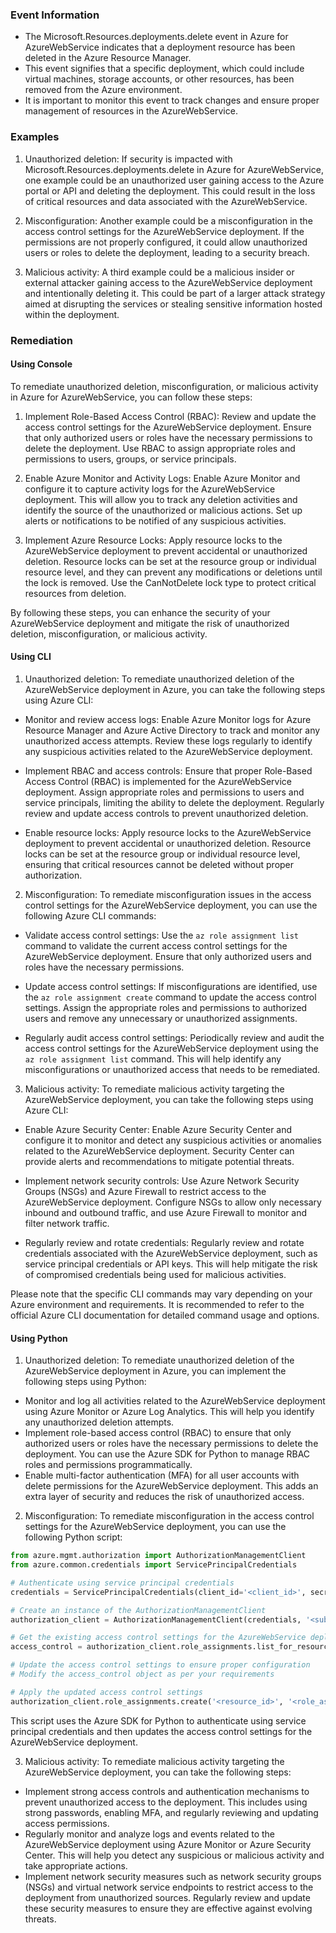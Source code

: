 
### Event Information

- The Microsoft.Resources.deployments.delete event in Azure for AzureWebService indicates that a deployment resource has been deleted in the Azure Resource Manager.
- This event signifies that a specific deployment, which could include virtual machines, storage accounts, or other resources, has been removed from the Azure environment.
- It is important to monitor this event to track changes and ensure proper management of resources in the AzureWebService.


### Examples

1. Unauthorized deletion: If security is impacted with Microsoft.Resources.deployments.delete in Azure for AzureWebService, one example could be an unauthorized user gaining access to the Azure portal or API and deleting the deployment. This could result in the loss of critical resources and data associated with the AzureWebService.

2. Misconfiguration: Another example could be a misconfiguration in the access control settings for the AzureWebService deployment. If the permissions are not properly configured, it could allow unauthorized users or roles to delete the deployment, leading to a security breach.

3. Malicious activity: A third example could be a malicious insider or external attacker gaining access to the AzureWebService deployment and intentionally deleting it. This could be part of a larger attack strategy aimed at disrupting the services or stealing sensitive information hosted within the deployment.

### Remediation

#### Using Console

To remediate unauthorized deletion, misconfiguration, or malicious activity in Azure for AzureWebService, you can follow these steps:

1. Implement Role-Based Access Control (RBAC): Review and update the access control settings for the AzureWebService deployment. Ensure that only authorized users or roles have the necessary permissions to delete the deployment. Use RBAC to assign appropriate roles and permissions to users, groups, or service principals.

2. Enable Azure Monitor and Activity Logs: Enable Azure Monitor and configure it to capture activity logs for the AzureWebService deployment. This will allow you to track any deletion activities and identify the source of the unauthorized or malicious actions. Set up alerts or notifications to be notified of any suspicious activities.

3. Implement Azure Resource Locks: Apply resource locks to the AzureWebService deployment to prevent accidental or unauthorized deletion. Resource locks can be set at the resource group or individual resource level, and they can prevent any modifications or deletions until the lock is removed. Use the CanNotDelete lock type to protect critical resources from deletion.

By following these steps, you can enhance the security of your AzureWebService deployment and mitigate the risk of unauthorized deletion, misconfiguration, or malicious activity.

#### Using CLI

1. Unauthorized deletion: To remediate unauthorized deletion of the AzureWebService deployment in Azure, you can take the following steps using Azure CLI:

- Monitor and review access logs: Enable Azure Monitor logs for Azure Resource Manager and Azure Active Directory to track and monitor any unauthorized access attempts. Review these logs regularly to identify any suspicious activities related to the AzureWebService deployment.

- Implement RBAC and access controls: Ensure that proper Role-Based Access Control (RBAC) is implemented for the AzureWebService deployment. Assign appropriate roles and permissions to users and service principals, limiting the ability to delete the deployment. Regularly review and update access controls to prevent unauthorized deletion.

- Enable resource locks: Apply resource locks to the AzureWebService deployment to prevent accidental or unauthorized deletion. Resource locks can be set at the resource group or individual resource level, ensuring that critical resources cannot be deleted without proper authorization.

2. Misconfiguration: To remediate misconfiguration issues in the access control settings for the AzureWebService deployment, you can use the following Azure CLI commands:

- Validate access control settings: Use the `az role assignment list` command to validate the current access control settings for the AzureWebService deployment. Ensure that only authorized users and roles have the necessary permissions.

- Update access control settings: If misconfigurations are identified, use the `az role assignment create` command to update the access control settings. Assign the appropriate roles and permissions to authorized users and remove any unnecessary or unauthorized assignments.

- Regularly audit access control settings: Periodically review and audit the access control settings for the AzureWebService deployment using the `az role assignment list` command. This will help identify any misconfigurations or unauthorized access that needs to be remediated.

3. Malicious activity: To remediate malicious activity targeting the AzureWebService deployment, you can take the following steps using Azure CLI:

- Enable Azure Security Center: Enable Azure Security Center and configure it to monitor and detect any suspicious activities or anomalies related to the AzureWebService deployment. Security Center can provide alerts and recommendations to mitigate potential threats.

- Implement network security controls: Use Azure Network Security Groups (NSGs) and Azure Firewall to restrict access to the AzureWebService deployment. Configure NSGs to allow only necessary inbound and outbound traffic, and use Azure Firewall to monitor and filter network traffic.

- Regularly review and rotate credentials: Regularly review and rotate credentials associated with the AzureWebService deployment, such as service principal credentials or API keys. This will help mitigate the risk of compromised credentials being used for malicious activities.

Please note that the specific CLI commands may vary depending on your Azure environment and requirements. It is recommended to refer to the official Azure CLI documentation for detailed command usage and options.

#### Using Python

1. Unauthorized deletion: To remediate unauthorized deletion of the AzureWebService deployment in Azure, you can implement the following steps using Python:

- Monitor and log all activities related to the AzureWebService deployment using Azure Monitor or Azure Log Analytics. This will help you identify any unauthorized deletion attempts.
- Implement role-based access control (RBAC) to ensure that only authorized users or roles have the necessary permissions to delete the deployment. You can use the Azure SDK for Python to manage RBAC roles and permissions programmatically.
- Enable multi-factor authentication (MFA) for all user accounts with delete permissions for the AzureWebService deployment. This adds an extra layer of security and reduces the risk of unauthorized access.

2. Misconfiguration: To remediate misconfiguration in the access control settings for the AzureWebService deployment, you can use the following Python script:

```python
from azure.mgmt.authorization import AuthorizationManagementClient
from azure.common.credentials import ServicePrincipalCredentials

# Authenticate using service principal credentials
credentials = ServicePrincipalCredentials(client_id='<client_id>', secret='<client_secret>', tenant='<tenant_id>')

# Create an instance of the AuthorizationManagementClient
authorization_client = AuthorizationManagementClient(credentials, '<subscription_id>')

# Get the existing access control settings for the AzureWebService deployment
access_control = authorization_client.role_assignments.list_for_resource('<resource_id>')

# Update the access control settings to ensure proper configuration
# Modify the access_control object as per your requirements

# Apply the updated access control settings
authorization_client.role_assignments.create('<resource_id>', '<role_assignment_name>', access_control)
```

This script uses the Azure SDK for Python to authenticate using service principal credentials and then updates the access control settings for the AzureWebService deployment.

3. Malicious activity: To remediate malicious activity targeting the AzureWebService deployment, you can take the following steps:

- Implement strong access controls and authentication mechanisms to prevent unauthorized access to the deployment. This includes using strong passwords, enabling MFA, and regularly reviewing and updating access permissions.
- Regularly monitor and analyze logs and events related to the AzureWebService deployment using Azure Monitor or Azure Security Center. This will help you detect any suspicious or malicious activity and take appropriate actions.
- Implement network security measures such as network security groups (NSGs) and virtual network service endpoints to restrict access to the deployment from unauthorized sources. Regularly review and update these security measures to ensure they are effective against evolving threats.

